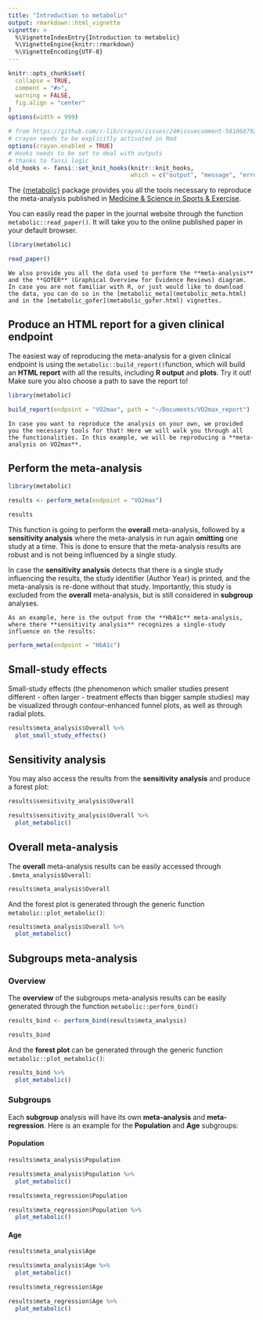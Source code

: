 ```yaml
---
title: "Introduction to metabolic"
output: rmarkdown::html_vignette
vignette: >
  %\VignetteIndexEntry{Introduction to metabolic}
  %\VignetteEngine{knitr::rmarkdown}
  %\VignetteEncoding{UTF-8}
---
```


```r
knitr::opts_chunk$set(
  collapse = TRUE,
  comment = "#>",
  warning = FALSE,
  fig.align = "center"
)
options(width = 999)
```

```r
# from https://github.com/r-lib/crayon/issues/24#issuecomment-581068792
# crayon needs to be explicitly activated in Rmd
options(crayon.enabled = TRUE)
# Hooks needs to be set to deal with outputs
# thanks to fansi logic
old_hooks <- fansi::set_knit_hooks(knitr::knit_hooks,
                                   which = c("output", "message", "error"))
```

The [{metabolic}](../index.html) package provides you all the tools necessary to reproduce the meta-analysis published in [Medicine & Science in Sports & Exercise](https://journals.lww.com/acsm-msse/Abstract/9000/Effectiveness_of_HIIE_versus_MICT_in_Improving.96194.aspx).

You can easily read the paper in the journal website through the function `metabolic::read_paper()`. It will take you to the online published paper in your default browser.

```r
library(metabolic)

read_paper()
```

```block
We also provide you all the data used to perform the **meta-analysis** and the **GOfER** (Graphical Overview for Evidence Reviews) diagram. In case you are not familiar with R, or just would like to download the data, you can do so in the [metabolic_meta](metabolic_meta.html) and in the [metabolic_gofer](metabolic_gofer.html) vignettes.
```

## Produce an HTML report for a given clinical endpoint

The easiest way of reproducing the meta-analysis for a given clinical endpoint is using the `metabolic::build_report()`function, which will build an **HTML report** with all the results, including **R output** and **plots**. Try it out! Make sure you also choose a path to save the report to!

```r
library(metabolic)

build_report(endpoint = "VO2max", path = "~/Documents/VO2max_report")
```

```block
In case you want to reproduce the analysis on your own, we provided you the necessary tools for that! Here we will walk you through all the functionalities. In this example, we will be reproducing a **meta-analysis on VO2max**.
```

## Perform the meta-analysis

```r
library(metabolic)

results <- perform_meta(endpoint = "VO2max")

results
```

This function is going to perform the **overall** meta-analysis, followed by a **sensitivity analysis** where the meta-analysis in run again **omitting** one study at a time. This is done to ensure that the meta-analysis results are robust and is not being influenced by a single study.

In case the **sensitivity analysis** detects that there is a single study influencing the results, the study identifier (Author Year) is printed, and the meta-analysis is re-done without that study. Importantly, this study is excluded from the **overall** meta-analysis, but is still considered in **subgroup** analyses. 

```block
As an example, here is the output from the **HbA1c** meta-analysis, where there **sensitivity analysis** recognizes a single-study influence on the results:
```


```r
perform_meta(endpoint = "HbA1c")
```

## Small-study effects

Small-study effects (the phenomenon which smaller studies present different - often larger - treatment effects than bigger sample studies) may be visualized through contour-enhanced funnel plots, as well as through radial plots.

```r
results$meta_analysis$Overall %>% 
  plot_small_study_effects()
```

## Sensitivity analysis

You may also access the results from the **sensitivity analysis** and produce a forest plot:

```r
results$sensitivity_analysis$Overall
```

```r
results$sensitivity_analysis$Overall %>% 
  plot_metabolic()
```

## Overall meta-analysis

The **overall** meta-analysis results can be easily accessed through `.$meta_analysis$Overall`:

```r
results$meta_analysis$Overall
```

And the forest plot is generated through the generic function `metabolic::plot_metabolic()`:

```r
results$meta_analysis$Overall %>% 
  plot_metabolic()
```

## Subgroups meta-analysis

### Overview

The **overview** of the subgroups meta-analysis results can be easily generated through the function `metabolic::perform_bind()`

```r
results_bind <- perform_bind(results$meta_analysis)

results_bind
```

And the **forest plot** can be generated through the generic function `metabolic::plot_metabolic()`:

```r
results_bind %>% 
  plot_metabolic()
```

### Subgroups

Each **subgroup** analysis will have its own **meta-analysis** and **meta-regression**. Here is an example for the **Population** and **Age** subgroups:

#### Population

```r
results$meta_analysis$Population
```

```r
results$meta_analysis$Population %>% 
  plot_metabolic()
```

```r
results$meta_regression$Population
```

```r
results$meta_regression$Population %>% 
  plot_metabolic()
```

#### Age

```r
results$meta_analysis$Age
```

```r
results$meta_analysis$Age %>% 
  plot_metabolic()
```

```r
results$meta_regression$Age
```

```r
results$meta_regression$Age %>% 
  plot_metabolic()
```
